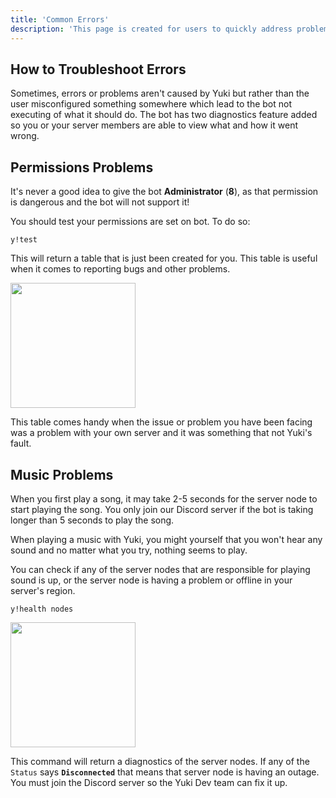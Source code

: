 ```yaml
---
title: 'Common Errors'
description: 'This page is created for users to quickly address problems that is on their end.'
---
```


## How to Troubleshoot Errors
Sometimes, errors or problems aren't caused by Yuki but rather than the user misconfigured something somewhere which lead to the bot not executing of what it should do. The bot has two diagnostics feature added so you or your server members are able to view what and how it went wrong.


## Permissions Problems
<Warning>It's never a good idea to give the bot **Administrator** (**8**), as that permission is dangerous and the bot will not support it!</Warning>

You should test your permissions are set on bot. To do so:
```
y!test
```

This will return a table that is just been created for you. This table is useful when it comes to reporting bugs and other problems.

<img height="200" src="/images/permission.png" />


This table comes handy when the issue or problem you have been facing was a problem with your own server and it was something that not Yuki's fault.

## Music Problems
<Info>When you first play a song, it may take 2-5 seconds for the server node to start playing the song. You only join our Discord server if the bot is taking longer than 5 seconds to play the song.</Info>

When playing a music with Yuki, you might yourself that you won't hear any sound and no matter what you try, nothing seems to play.

You can check if any of the server nodes that are responsible for playing sound is up, or the server node is having a problem or offline in your server's region.

```
y!health nodes
```

<img height="200" src="/images/nodes.png" />


This command will return a diagnostics of the server nodes. If any of the `Status` says **`Disconnected`** that means that server node is having an outage. You must join the Discord server so the Yuki Dev team can fix it up.








